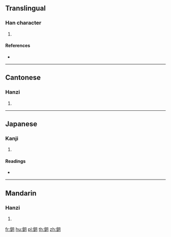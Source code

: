 {{character info/new}}
==Translingual==

===Han character===
{{Han char|rn=167|rad=金|as=04|sn=12|four=87120|canj=CB}}

# {{defn|Han|sort=金04}}

====References====
* {{Han ref|kx=1298.040|dkj=40210|dj=1800.320|hdz=64178.060|uh=9205|ud=37381|bh=DC76|bd=56438}}

----

==Cantonese==

===Hanzi===
{{yue-hanzi|jyut=joek6|y=yeuk6}}

# {{defn|lang=yue|sort=金04}}

----

==Japanese==

===Kanji===
{{ja-kanji|grade=|rs=金04}}

# {{defn|lang=ja|sort=金04}}

====Readings====
* {{ja-readings|on=[[げつ]] (getsu), [[がち]] (gachi)|kun=|nanori=}}

----

==Mandarin==

===Hanzi===
{{cmn-hanzi|pin=[[yuè]] ([[yue4]])|wg=yüeh<sup>4</sup>}}

# {{defn|lang=cmn|sort=金04}}

[[fr:鈅]]
[[hu:鈅]]
[[pl:鈅]]
[[th:鈅]]
[[zh:鈅]]